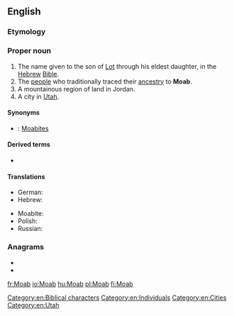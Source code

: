 {{also|MOAB}}
==English==
{{wikipedia}}

===Etymology===
{{rfe|lang=en}}

===Proper noun===
{{en-proper noun}}

# The name given to the son of [[Lot]] through his eldest daughter, in the [[Hebrew]] [[Bible]].
# The [[people]] who traditionally traced their [[ancestry]] to '''Moab'''.
# A mountainous region of land in Jordan.
# A city in [[Utah]].

====Synonyms====
* {{qualifier|nation descended from Moab}}: [[Moabite]]s

====Derived terms====
* {{l|en|Moabite}}

====Translations====
{{trans-top}}
* German: {{t|de|Moab}}
* Hebrew: {{t|he|מוֹאָב|sc=Hebr}}
{{trans-mid}}
* Moabite: {{t|obm|𐤌𐤀𐤁}}
* Polish: {{t+|pl|Moab|m}}
* Russian: {{t+|ru|Моа́в|m}}
{{trans-bottom}}

===Anagrams===
* {{l|en|ambo}}
* {{l|en|boma}}

[[Category:en:Biblical characters]]
[[Category:en:Individuals]]
[[Category:en:Cities]]
[[Category:en:Utah]]

[[fr:Moab]]
[[io:Moab]]
[[hu:Moab]]
[[pl:Moab]]
[[fi:Moab]]